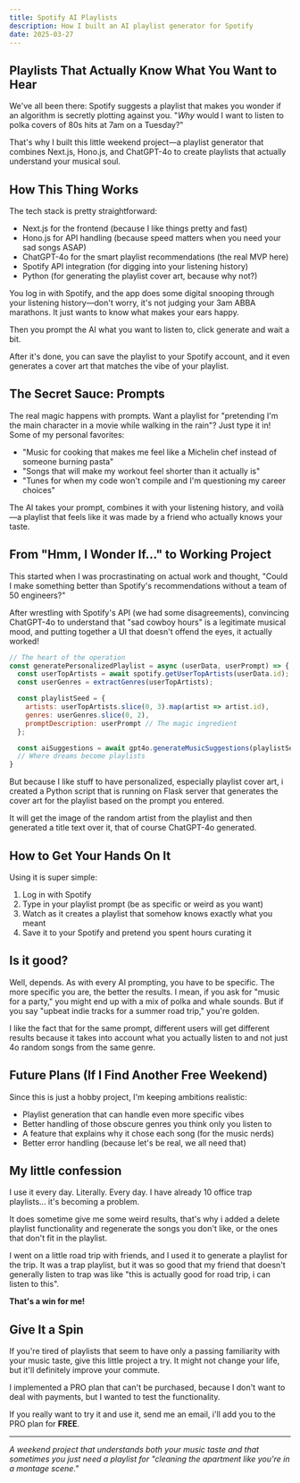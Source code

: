 ```yaml
---
title: Spotify AI Playlists
description: How I built an AI playlist generator for Spotify
date: 2025-03-27
---
```


<div>
  <MarkdownVideo
    src="https://nikicaraznatovic-portfolio.s3.eu-central-1.amazonaws.com/blogs/spotify-ai-playlists/spotify-ai-playlist-video.mp4"
  />
</div>

## Playlists That Actually Know What You Want to Hear

We've all been there: Spotify suggests a playlist that makes you wonder if an algorithm is secretly plotting against you. "*Why* would I want to listen to polka covers of 80s hits at 7am on a Tuesday?"

That's why I built this little weekend project—a playlist generator that combines Next.js, Hono.js, and ChatGPT-4o to create playlists that actually understand your musical soul.

## How This Thing Works

The tech stack is pretty straightforward:
- Next.js for the frontend (because I like things pretty and fast)
- Hono.js for API handling (because speed matters when you need your sad songs ASAP)
- ChatGPT-4o for the smart playlist recommendations (the real MVP here)
- Spotify API integration (for digging into your listening history)
- Python (for generating the playlist cover art, because why not?)

You log in with Spotify, and the app does some digital snooping through your listening history—don't worry, it's not judging your 3am ABBA marathons.
It just wants to know what makes your ears happy.

Then you prompt the AI what you want to listen to, click generate and wait a bit.

After it's done, you can save the playlist to your Spotify account, and it even generates a cover art that matches the vibe of your playlist.

## The Secret Sauce: Prompts

The real magic happens with prompts. Want a playlist for "pretending I'm the main character in a movie while walking in the rain"? Just type it in! Some of my personal favorites:

- "Music for cooking that makes me feel like a Michelin chef instead of someone burning pasta"
- "Songs that will make my workout feel shorter than it actually is"
- "Tunes for when my code won't compile and I'm questioning my career choices"

The AI takes your prompt, combines it with your listening history, and voilà—a playlist that feels like it was made by a friend who actually knows your taste.

## From "Hmm, I Wonder If..." to Working Project

This started when I was procrastinating on actual work and thought, "Could I make something better than Spotify's recommendations without a team of 50 engineers?"

After wrestling with Spotify's API (we had some disagreements), convincing ChatGPT-4o to understand that "sad cowboy hours" is a legitimate musical mood, and putting together a UI that doesn't offend the eyes, it actually worked!

```javascript
// The heart of the operation
const generatePersonalizedPlaylist = async (userData, userPrompt) => {
  const userTopArtists = await spotify.getUserTopArtists(userData.id);
  const userGenres = extractGenres(userTopArtists);

  const playlistSeed = {
    artists: userTopArtists.slice(0, 3).map(artist => artist.id),
    genres: userGenres.slice(0, 2),
    promptDescription: userPrompt // The magic ingredient
  };

  const aiSuggestions = await gpt4o.generateMusicSuggestions(playlistSeed);
  // Where dreams become playlists
}
```

But because I like stuff to have personalized, especially playlist cover art, i created a Python script
that is running on Flask server that generates the cover art for the playlist based on the prompt you entered.

It will get the image of the random artist from the playlist and then generated a
title text over it, that of course ChatGPT-4o generated.

## How to Get Your Hands On It

Using it is super simple:

1. Log in with Spotify
2. Type in your playlist prompt (be as specific or weird as you want)
3. Watch as it creates a playlist that somehow knows exactly what you meant
4. Save it to your Spotify and pretend you spent hours curating it

## Is it good?

Well, depends. As with every AI prompting, you have to be specific. The more specific you are, the better the results.
I mean, if you ask for "music for a party," you might end up with a mix of polka and whale sounds. But if you say "upbeat indie tracks for a summer road trip," you're golden.

I like the fact that for the same prompt, different users will get different results
because it takes into account what you actually listen to and not just 4o random songs from the same genre.

## Future Plans (If I Find Another Free Weekend)

Since this is just a hobby project, I'm keeping ambitions realistic:
- Playlist generation that can handle even more specific vibes
- Better handling of those obscure genres you think only you listen to
- A feature that explains why it chose each song (for the music nerds)
- Better error handling (because let's be real, we all need that)

## My little confession

I use it every day. Literally. Every day.
I have already 10 office trap playlists... it's becoming a problem.

It does sometime give me some weird results, that's why i added a delete playlist functionality and
regenerate the songs you don't like, or the ones that don't fit in the playlist.

I went on a little road trip with friends, and I used it to generate a playlist for the trip.
It was a trap playlist, but it was so good that my friend that doesn't generally listen to trap
was like "this is actually good for road trip, i can listen to this".

**That's a win for me!**

## Give It a Spin

If you're tired of playlists that seem to have only a passing familiarity with your music taste, give this little project a try. It might not change your life, but it'll definitely improve your commute.

I implemented a PRO plan that can't be purchased, because I don't want to deal with payments, but I wanted to test the functionality.

If you really want to try it and use it, send me an email, i'll add you to the PRO plan for **FREE**.

---

*A weekend project that understands both your music taste and that sometimes you just need a playlist for "cleaning the apartment like you're in a montage scene."*
